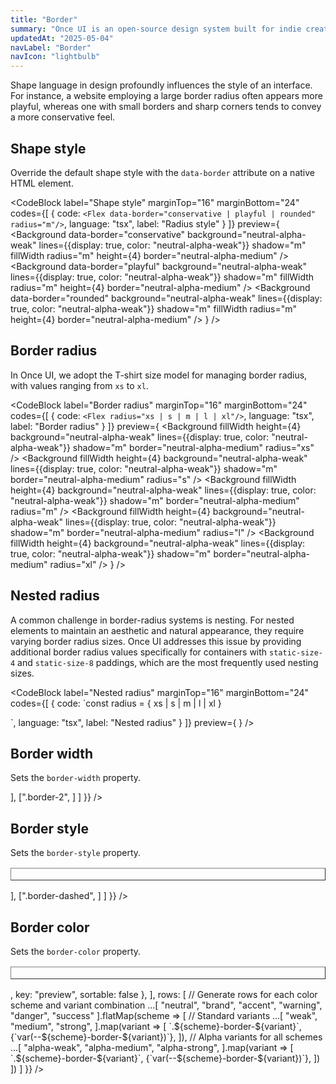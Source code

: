 ```yaml
---
title: "Border"
summary: "Once UI is an open-source design system built for indie creators, small teams, and startups to fuel the next generation of web applications."
updatedAt: "2025-05-04"
navLabel: "Border"
navIcon: "lightbulb"
---
```





Shape language in design profoundly influences the style of an interface. For instance, a website employing a large border radius often appears more playful, whereas one with small borders and sharp corners tends to convey a more conservative feel.

## Shape style

Override the default shape style with the `data-border` attribute on a native HTML element.

<CodeBlock
  label="Shape style"
  marginTop="16"
  marginBottom="24"
  codes={[
    {
      code: `<Flex data-border="conservative | playful | rounded" radius="m"/>`,
      language: "tsx",
      label: "Radius style"
    }
  ]}
  preview={
    <Flex fillWidth mobileDirection="column" gap="m">
      <Background
        data-border="conservative"
        background="neutral-alpha-weak"
        lines={{display: true, color: "neutral-alpha-weak"}}
        shadow="m"
        fillWidth
        radius="m"
        height={4}
        border="neutral-alpha-medium"
      />
      <Background
        data-border="playful"
        background="neutral-alpha-weak"
        lines={{display: true, color: "neutral-alpha-weak"}}
        shadow="m"
        fillWidth
        radius="m"
        height={4}
        border="neutral-alpha-medium"
      />
      <Background
        data-border="rounded"
        background="neutral-alpha-weak"
        lines={{display: true, color: "neutral-alpha-weak"}}
        shadow="m"
        fillWidth
        radius="m"
        height={4}
        border="neutral-alpha-medium"
      />
    </Flex>
  }
/>

## Border radius

In Once UI, we adopt the T-shirt size model for managing border radius, with values ranging from `xs` to `xl`.

<CodeBlock
  label="Border radius"
  marginTop="16"
  marginBottom="24"
  codes={[
    {
      code: `<Flex radius="xs | s | m | l | xl"/>`,
      language: "tsx",
      label: "Border radius"
    }
  ]}
  preview={
    <Flex fillWidth mobileDirection="column" gap="m">
      <Background
        fillWidth
        height={4}
        background="neutral-alpha-weak"
        lines={{display: true, color: "neutral-alpha-weak"}}
        shadow="m"
        border="neutral-alpha-medium"
        radius="xs"
      />
      <Background
        fillWidth
        height={4}
        background="neutral-alpha-weak"
        lines={{display: true, color: "neutral-alpha-weak"}}
        shadow="m"
        border="neutral-alpha-medium"
        radius="s"
      />
      <Background
        fillWidth
        height={4}
        background="neutral-alpha-weak"
        lines={{display: true, color: "neutral-alpha-weak"}}
        shadow="m"
        border="neutral-alpha-medium"
        radius="m"
      />
      <Background
        fillWidth
        height={4}
        background="neutral-alpha-weak"
        lines={{display: true, color: "neutral-alpha-weak"}}
        shadow="m"
        border="neutral-alpha-medium"
        radius="l"
      />
      <Background
        fillWidth
        height={4}
        background="neutral-alpha-weak"
        lines={{display: true, color: "neutral-alpha-weak"}}
        shadow="m"
        border="neutral-alpha-medium"
        radius="xl"
      />
    </Flex>
  }
/>

## Nested radius

A common challenge in border-radius systems is nesting. For nested elements to maintain an aesthetic and natural appearance, they require varying border radius sizes. Once UI addresses this issue by providing additional border radius values specifically for containers with `static-size-4` and `static-size-8` paddings, which are the most frequently used nesting sizes.

<CodeBlock
  label="Nested radius"
  marginTop="16"
  marginBottom="24"
  codes={[
    {
      code:
`const radius = { xs | s | m | l | xl }

<Flex radius="{radius}-8">
    <Flex radius="{radius}-4">
      <Flex radius="{radius}"/>
    </Flex>
</Flex>`,
      language: "tsx",
      label: "Nested radius"
    }
  ]}
  preview={
    <Flex fillWidth mobileDirection="column" gap="m">
      <Flex fillWidth padding="8" shadow="m" border="neutral-strong" radius="xs-8">
        <Flex fillWidth padding="4" border="neutral-strong" radius="xs-4">
          <Background
            fillWidth
            height={4}
            background="neutral-alpha-weak"
            lines={{display: true, color: "neutral-alpha-weak"}}
            shadow="m"
            border="neutral-alpha-medium"
            radius="xs"
          />
        </Flex>
      </Flex>
      <Flex fillWidth padding="8" shadow="m" border="neutral-strong" radius="s-8">
        <Flex fillWidth padding="4" border="neutral-strong" radius="s-4">
          <Background
            fillWidth
            height={4}
            background="neutral-alpha-weak"
            lines={{display: true, color: "neutral-alpha-weak"}}
            shadow="m"
            border="neutral-alpha-medium"
            radius="s"
          />
        </Flex>
      </Flex>
      <Flex fillWidth padding="8" shadow="m" border="neutral-strong" radius="m-8">
        <Flex fillWidth padding="4" border="neutral-strong" radius="m-4">
          <Background
            fillWidth
            height={4}
            background="neutral-alpha-weak"
            lines={{display: true, color: "neutral-alpha-weak"}}
            shadow="m"
            border="neutral-alpha-medium"
            radius="m"
          />
        </Flex>
      </Flex>
      <Flex fillWidth padding="8" shadow="m" border="neutral-strong" radius="l-8">
        <Flex fillWidth padding="4" border="neutral-strong" radius="l-4">
          <Background
            fillWidth
            height={4}
            background="neutral-alpha-weak"
            lines={{display: true, color: "neutral-alpha-weak"}}
            shadow="m"
            border="neutral-alpha-medium"
            radius="l"
          />
        </Flex>
      </Flex>
      <Flex fillWidth padding="8" shadow="m" border="neutral-strong" radius="xl-8">
        <Flex fillWidth padding="4" border="neutral-strong" radius="xl-4">
          <Background
            fillWidth
            height={4}
            background="neutral-alpha-weak"
            lines={{display: true, color: "neutral-alpha-weak"}}
            shadow="m"
            border="neutral-alpha-medium"
            radius="xl"
          />
        </Flex>
      </Flex>
    </Flex>
  }
/>

## Border width

Sets the `border-width` property.

<Table
  marginTop="16"
  marginBottom="24"
  data={{
    headers: [
      { content: "Class", key: "class", sortable: false },
      { content: "Preview", key: "preview", sortable: false },
    ],
    rows: [
      [".border-1", <Flex width="64" height="20" border="neutral-strong" radius="xs"/>],
      [".border-2", <Flex width="64" height="20" border="neutral-strong" borderWidth="2" radius="xs"/>]
    ]
  }}
/>

## Border style

Sets the `border-style` property.

<Table
  marginTop="16"
  marginBottom="24"
  data={{
    headers: [
      { content: "Class", key: "class", sortable: false },
      { content: "Preview", key: "preview", sortable: false },
    ],
    rows: [
      [".border-solid", <Flex width="64" height="20" border="neutral-strong" radius="xs"/>],
      [".border-dashed", <Flex width="64" height="20" border="neutral-strong" borderStyle="dashed" radius="xs"/>]
    ]
  }}
/>

## Border color

Sets the `border-color` property.

<Table
  marginTop="16"
  marginBottom="24"
  data={{
    headers: [
      { content: "Class", key: "class", sortable: false },
      { content: "Value", key: "value", sortable: false },
      { content: <Row gap="8"><Icon padding="2" name="dark" size="xs"/><Icon padding="2" name="light" size="xs"/></Row>, key: "preview", sortable: false },
    ],
    rows: [
      // Generate rows for each color scheme and variant combination
      ...[
        "neutral",
        "brand",
        "accent",
        "warning",
        "danger",
        "success"
      ].flatMap(scheme => [
        // Standard variants
        ...[
          "weak",
          "medium",
          "strong",
        ].map(variant => [
          `.${scheme}-border-${variant}`,
          <InlineCode>{`var(--${scheme}-border-${variant})`}</InlineCode>,
          <Row gap="8">
            <Flex data-theme="dark" background="neutral-alpha-weak" border={`${scheme}-${variant}`} radius="xs" width="20" height="20"/>
            <Flex data-theme="light" background="neutral-alpha-weak" border={`${scheme}-${variant}`} radius="xs" width="20" height="20"/>
          </Row>
        ]),
        // Alpha variants for all schemes
        ...[
          "alpha-weak",
          "alpha-medium",
          "alpha-strong",
        ].map(variant => [
          `.${scheme}-border-${variant}`,
          <InlineCode>{`var(--${scheme}-border-${variant})`}</InlineCode>,
          <Row gap="8">
            <Flex data-theme="dark"  background="neutral-alpha-weak" border={`${scheme}-${variant}`} radius="xs" width="20" height="20"/>
            <Flex data-theme="light" background="neutral-alpha-weak" border={`${scheme}-${variant}`} radius="xs" width="20" height="20"/>
          </Row>
        ])
      ])
    ]
  }}
/>